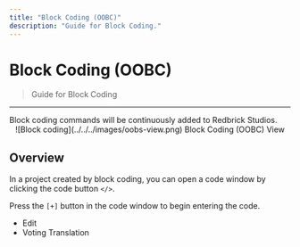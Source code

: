 ```yaml
---
title: "Block Coding (OOBC)"
description: "Guide for Block Coding."
---
```


# Block Coding (OOBC)

> Guide for Block Coding

---

<Callout type="error" emoji="️‼️">
  Block coding commands will be continuously added to Redbrick Studios.
</Callout>

<br />
<center> ![Block coding](../../../images/oobs-view.png) Block Coding (OOBC) View </center>

## Overview

In a project created by block coding, you can open a code window by clicking the code button `</>`.

Press the `[+]` button in the code window to begin entering the code.

- Edit
- Voting Translation